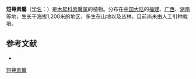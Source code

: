 {{Speciesbox
| name = 短萼素馨
| status = 
| status_system = 
| image =
| genus = Jasminum
| species = brevidentatum
| authority = Chia
}}

'''短萼素馨'''（[[学名|学名]]：{{lang|la|''Jasminum brevidentatum''}}）是[[木犀科|木犀科]][[素馨属|素馨属]]的植物。分布在[[中国大陆|中国大陆]]的[[福建|福建]]、[[广西|广西]]、[[湖南|湖南]]等地，生长于海拔1,200米的地区，多生在山地以及丛林，目前尚未由人工引种栽培。

== 参考文献 ==
<div class="references-small">
* {{cite web| url =http://www.bioinfo.cn/db05/KmzwSpecies.php?action=view&id=30465| title =短萼素馨| work =《中国高等植物数据库全库》| publisher =中国科学院微生物研究所| author =昆明植物研究所| accessdate =2009-02-26| deadurl =yes| archiveurl =https://web.archive.org/web/20160305063750/http://www.bioinfo.cn/db05/KmzwSpecies.php?action=view&id=30465| archivedate =2016-03-05}}
</div>
{{Taxonbar|from=Q15232806}}

[[Category:素馨属|短萼素馨]]


{{植物小作品}}